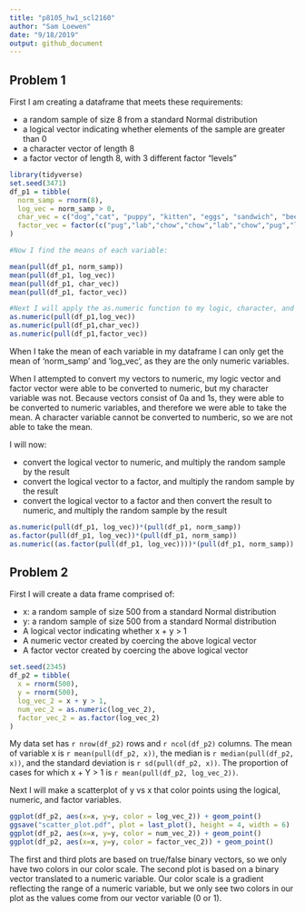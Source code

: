 ```yaml
---
title: "p8105_hw1_scl2160"
author: "Sam Loewen"
date: "9/18/2019"
output: github_document
---
```


## Problem 1

First I am creating a dataframe that meets these requirements:

*   a random sample of size 8 from a standard Normal distribution
*   a logical vector indicating whether elements of the sample are greater than 0
*   a character vector of length 8
*   a factor vector of length 8, with 3 different factor “levels”

```r
library(tidyverse)
set.seed(3471)
df_p1 = tibble(
  norm_samp = rnorm(8),
  log_vec = norm_samp > 0,
  char_vec = c("dog","cat", "puppy", "kitten", "eggs", "sandwich", "beer", "pencil"),
  factor_vec = factor(c("pug","lab","chow","chow","lab","chow","pug","lab"))
)

#Now I find the means of each variable:

mean(pull(df_p1, norm_samp))
mean(pull(df_p1, log_vec))
mean(pull(df_p1, char_vec))
mean(pull(df_p1, factor_vec))
```

```r
#Next I will apply the as.numeric function to my logic, character, and factor vector.
as.numeric(pull(df_p1,log_vec))
as.numeric(pull(df_p1,char_vec))
as.numeric(pull(df_p1,factor_vec))
```

When I take the mean of each variable in my dataframe I can only get the mean of 'norm_samp' and 'log_vec', as they are the only numeric variables.

When I attempted to convert my vectors to numeric, my logic vector and factor vector were able to be converted to numeric, but my character variable was not. Because vectors consist of 0a and 1s, they were able to be converted to numeric variables, and therefore we were able to take the mean. A character variable cannot be converted to numberic, so we are not able to take the mean.

I will now: 


*   convert the logical vector to numeric, and multiply the random sample by the result
*   convert the logical vector to a factor, and multiply the random sample by the result
*   convert the logical vector to a factor and then convert the result to numeric, and multiply the random sample by the result

```r
as.numeric(pull(df_p1, log_vec))*(pull(df_p1, norm_samp))
as.factor(pull(df_p1, log_vec))*(pull(df_p1, norm_samp))
as.numeric((as.factor(pull(df_p1, log_vec))))*(pull(df_p1, norm_samp))
```


## Problem 2

First I will create a data frame comprised of:

*   x: a random sample of size 500 from a standard Normal distribution
*   y: a random sample of size 500 from a standard Normal distribution
*   A logical vector indicating whether x + y > 1
*   A numeric vector created by coercing the above logical vector
*   A factor vector created by coercing the above logical vector

```r
set.seed(2345)
df_p2 = tibble(
  x = rnorm(500),
  y = rnorm(500),
  log_vec_2 = x + y > 1,
  num_vec_2 = as.numeric(log_vec_2),
  factor_vec_2 = as.factor(log_vec_2)
)
```

My data set has `r nrow(df_p2)` rows and `r ncol(df_p2)` columns. The mean of variable x is `r mean(pull(df_p2, x))`, the median is `r median(pull(df_p2, x))`, and the standard deviation is `r sd(pull(df_p2, x))`. The proportion of cases for which x + Y > 1 is `r mean(pull(df_p2, log_vec_2))`.

Next I will make a scatterplot of y vs x that color points using the logical, numeric, and factor variables.

```r
ggplot(df_p2, aes(x=x, y=y, color = log_vec_2)) + geom_point()
ggsave("scatter_plot.pdf", plot = last_plot(), height = 4, width = 6)
ggplot(df_p2, aes(x=x, y=y, color = num_vec_2)) + geom_point()
ggplot(df_p2, aes(x=x, y=y, color = factor_vec_2)) + geom_point()
```

The first and third plots are based on true/false binary vectors, so we only have two colors in our color scale. The second plot is based on a binary vector translated to a numeric variable. Our color scale is a gradient reflecting the range of a numeric variable, but we only see two colors in our plot as the values come from our vector variable (0 or 1).
